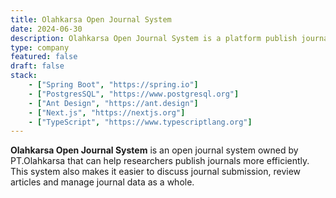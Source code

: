 ```yaml
---
title: Olahkarsa Open Journal System
date: 2024-06-30
description: Olahkarsa Open Journal System is a platform publish journals and articles.
type: company
featured: false
draft: false
stack:
    - ["Spring Boot", "https://spring.io"]
    - ["PostgresSQL", "https://www.postgresql.org"]
    - ["Ant Design", "https://ant.design"]
    - ["Next.js", "https://nextjs.org"]
    - ["TypeScript", "https://www.typescriptlang.org"]
---
```


**Olahkarsa Open Journal System** is an open journal system owned by PT.Olahkarsa that can help researchers publish journals more efficiently. This system also makes it easier to discuss journal submission, review articles and manage journal data as a whole.